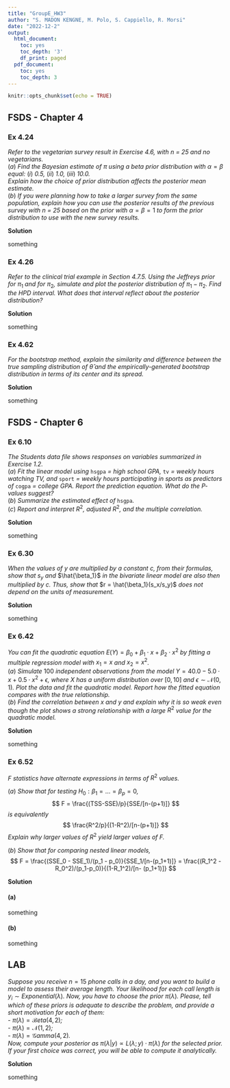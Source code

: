 ```yaml
---
title: "GroupE_HW3"
author: "S. MADON KENGNE, M. Polo, S. Cappiello, R. Morsi"
date: "2022-12-2"
output:
  html_document:
    toc: yes
    toc_depth: '3'
    df_print: paged
  pdf_document:
    toc: yes
    toc_depth: 3
---
```


```r
knitr::opts_chunk$set(echo = TRUE)
```

## FSDS - Chapter 4 

### Ex 4.24

*Refer to the vegetarian survey result in Exercise 4.6, with * $n$ *= 25 and no vegetarians.*\
$(a)$ *Find the Bayesian estimate of* $\pi$ *using a beta prior distribution with* $\alpha = \beta$ *equal:* $(i)$ *0.5,* $(ii)$ *1.0,* $(iii)$ *10.0.*\
*Explain how the choice of prior distribution affects the posterior mean estimate.* \
$(b)$ *If you were planning how to take a larger survey from the same population, explain how you can use the posterior results of the previous survey with* $n$ *= 25 based on the prior with* $\alpha = \beta = 1$ *to form the prior distribution to use with the new survey results.*

**Solution**

something

### Ex 4.26

*Refer to the clinical trial example in Section 4.7.5. Using the Jeffreys prior for* $\pi_1$ *and for* $\pi_2$*, simulate and plot the posterior distribution of* $\pi_1 -\pi_2$*. Find the HPD interval. What does that interval reflect about the posterior distribution?*

**Solution**

something

### Ex 4.62

*For the bootstrap method, explain the similarity and difference between the true sampling distribution of* $\hat{\theta}$ *and the empirically-generated bootstrap distribution in terms of its center and its spread.*

**Solution**

something

## FSDS - Chapter 6

### Ex 6.10 

*The Students data file shows responses on variables summarized in Exercise 1.2.* \
$(a)$ *Fit the linear model using* `hsgpa` *= high school GPA,* `tv` *= weekly hours watching TV, and* `sport` *= weekly hours participating in sports as predictors of* `cogpa` *= college GPA. Report the prediction equation. What do the* $P$*-values suggest?* \
$(b)$ *Summarize the estimated effect of* `hsgpa`*.*\
$(c)$ *Report and interpret* $R^2$*, adjusted* $R^2$*, and the multiple correlation.*

**Solution**

something

### Ex 6.30

*When the values of* $y$ *are multiplied by a constant* $c$*, from their formulas, show that* $s_y$ *and* $\hat{\beta_1}$ *in the bivariate linear model are also then multiplied by* $c$*. Thus, show that* $r = \hat{\beta_1}(s_x/s_y)$ *does not depend on the units of measurement.*

**Solution**

something

### Ex 6.42

*You can fit the quadratic equation* $E(Y) = \beta_0+\beta_1 \cdot x+\beta_2 \cdot x^2$ *by fitting a multiple regression model with* $x_1 = x$ *and* $x_2 = x^2$*.* \
$(a)$ *Simulate* $100$ *independent observations from the model* $Y = 40.0-5.0 \cdot x+0.5\cdot x^2+\epsilon$*, where* $X$ *has a uniform distribution over* $\left[0, 10\right]$ *and* $\epsilon \sim \mathcal{N}(0,1)$*. Plot the data and fit the quadratic model. Report how the fitted equation compares with the true relationship.* \
$(b)$ *Find the correlation between* $x$ *and* $y$ *and explain why it is so weak even though the plot shows a strong relationship with a large* $R^2$ *value for the quadratic model.*

**Solution**

something

### Ex 6.52

$F$ *statistics have alternate expressions in terms of* $R^2$ *values.* \

$(a)$ *Show that for testing* $H_0: \beta_1 = \dots = \beta_p = 0$*,* 
$$
F = \frac{(TSS-SSE)/p}{SSE/[n-(p+1)]}
$$ 
*is equivalently*
$$
\frac{R^2/p}{(1-R^2)/[n-(p+1)]}
$$
*Explain why larger values of* $R^2$ *yield larger values of* $F$*.* \

$(b)$ *Show that for comparing nested linear models,*
$$
F = \frac{(SSE_0 - SSE_1)/(p_1 - p_0)}{SSE_1/[n-(p_1+1)]} = \frac{(R_1^2 - R_0^2)/(p_1-p_0)}{(1-R_1^2)/[n- (p_1+1)]}
$$

**Solution**

#### (a)

something

#### (b)

something

## LAB

*Suppose you receive* $n=15$ *phone calls in a day, and you want to build a model to assess their average length. Your likelihood for each call length is* $y_i \sim Exponential(\lambda)$*. Now, you have to choose the prior* $\pi(\lambda)$*. Please, tell which of these priors is adequate to describe the problem, and provide a short motivation for each of them:* \
- $\pi(\lambda)=\mathcal{B}eta(4,2)$*;*\
- $\pi(\lambda)=\mathcal{N}(1,2)$*;*\
- $\pi(\lambda)=\mathcal{G}amma(4,2)$*.*\
*Now, compute your posterior as* $\pi(\lambda|y) \propto L(\lambda;y)\cdot \pi(\lambda)$ *for the selected prior. If your first choice was correct, you will be able to compute it analytically.*

**Solution**

something 
